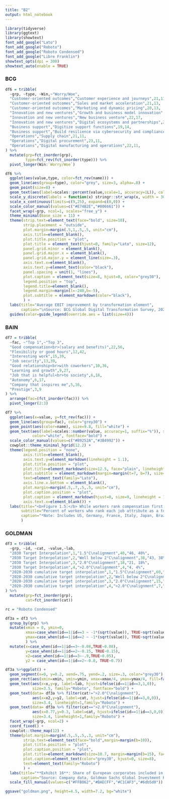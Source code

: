 ```yaml
---
title: "B2"
output: html_notebook
---
```


```r
library(tidyverse)
library(ggtext)
library(showtext)
font_add_google("Lato")
font_add_google("Roboto")
font_add_google("Roboto Condensed")
font_add_google("Libre Franklin")
showtext_opts(dpi = 300)
showtext_auto(enable = TRUE)
```

### BCG
```r
df6 = tribble(
  ~grp, ~type, ~Win,~"Worry/Woe",
  "Customer-oriented outcomes","Customer experience and journeys",21,13,
  "Customer-oriented outcomes","Sales and market acceleration",21,13,
  "Customer-oriented outcomes","Marketing and dynamic pricing",20,13,
  "Innovation and new ventures","Growth and business model innovation",20,13,
  "Innovation and new ventures","New business venture",22,17,
  "Innovation and new ventures","Digital ecosystems and partnerships",22,12,
  "Business support","Digitize support functions",19,14,
  "Business support","Build resilience via cybersecurity and compliance",22,13,
  "Operations","Supply chain",21,11,
  "Operations","Digital procurement",23,11,
  "Operations","Digital manufacturing and operations",22,11,
) %>%
  mutate(grp=fct_inorder(grp),
         type=fct_rev(fct_inorder(type))) %>%
  pivot_longer(Win:`Worry/Woe`)
```

```r
df6 %>%
  ggplot(aes(value,type, color=fct_rev(name))) +
  geom_line(aes(group=type), color="grey", size=3, alpha=.8) +
  geom_point(size=8) +
  geom_text(aes(label=scales::percent(value,scale=1, accuracy=1L)), color="white", family="Roboto Condensed", size=3, fontface="bold") +
  scale_y_discrete(labels = function(x) stringr::str_wrap(x, width = 30), position="right") +
  scale_x_continuous(limits=c(9,25), expand=c(0,0)) +
  scale_color_manual(values=c("#E74B2E","#006661")) +
  facet_wrap(~grp, ncol=1, scales="free_y") +
  theme_minimal(base_size = 11) +
  theme(strip.text=element_text(face="bold", size=10),
        strip.placement = "outside",
        plot.margin=margin(.5,1,.5,.5, unit="cm"),
        axis.title=element_blank(),
        plot.title.position = "plot",
        plot.title = element_text(hjust=0, family="Lato", size=12),
        panel.grid.minor = element_blank(),
        panel.grid.major.x = element_blank(),
        panel.grid.major.y = element_line(size=.3),
        axis.text.x=element_blank(),
        axis.text.y=element_text(color="black"),
        panel.spacing = unit(1, "lines"),
        plot.caption = element_text(size=8, hjust=0, color="grey30"),
        legend.position = "top",
        legend.title=element_blank(),
        legend.margin=margin(l=-240,b=-5),
        plot.subtitle = element_markdown(color="black"),
        ) +
  labs(title="Average EBIT improvement by transformation element",
       caption="\nSource: BCG Global Digital Transformation Survey, 2021") +
  guides(color=guide_legend(override.aes = list(size=4)))
```

### BAIN

```r
df7 = tribble(
  ~fac, ~"Top 1",~"Top 3",
  "Good compensation<br>(salary and benefits)",22,56,
  "Flexibility or good hours",12,42,
  "Interesting work",15,39,
  "Job security",13,39,
  "Good relationship<br>with coworkers",10,36,
  "Learning and growth",9,27,
  "Job that is helpful<br>to society",6,18,
  "Autonomy",6,17,
  "Company that inspires me",5,16,
  "Prestige",3,9
) %>%
  arrange(fac=(fct_inorder(fac))) %>%
  pivot_longer(2:3)
```

```r
df7 %>%
  ggplot(aes(x=value, y=fct_rev(fac))) +
  geom_line(aes(group=fac), color="grey30") +
  geom_point(aes(color=name), size=9.8, fill="white") +
  geom_text(aes(label=scales::number(value, accuracy=1, suffix="%")), size=3.2, 
            color="white", fontface="bold") +
  scale_color_manual(values=c("#B9252A","#3B4992")) +
  cowplot::theme_minimal_hgrid(12.2) +
  theme(legend.position = "none",
        axis.title=element_blank(),
        axis.text.y=element_markdown(lineheight = 1.1),
        plot.title.position = "plot",
        plot.title=element_markdown(size=12.5, face="plain", lineheight = 1.35),
        plot.subtitle = element_markdown(margin=margin(t=7, b=7), size=12, lineheight = 1.35, face="bold"),
        text=element_text(family="Lato"),
        axis.line.x.bottom = element_blank(),
        plot.margin=margin(.5,.7,.5,.5, unit="cm"),
        plot.caption.position = "plot",
        plot.caption = element_markdown(hjust=0, size=9, lineheight = 1.2, color="grey20"),
        axis.text.x=element_blank()) +
  labs(title="<b>Figure 1.5:</b> While workers rank compensation first over any other job attribute, it’s the top priority<br>for just one in five workers",
       subtitle="Percent of workers who rank each job attribute as a top priority<br><span style='color:#B9252A'>Top 1</span> <span style='color:grey50'>and</span> <span style='color:#3B4992'>Top 3</span>",
       caption="*Note: Includes US, Germany, France, Italy, Japan, Brazil, China, India, Indonesia, and Nigeria*<br>Source: Bain/Dynata Worker Survey (n=20,000)"
       )
```

### GOLDMAN
```r
df3 = tribble(
  ~grp, ~id, ~cat, ~value,~lab,
  "2030 Target Interpolation",1,"1.5°C\nalignment",40,"46, 40%",
  "2030 Target Interpolation",2,"Well below 2°C\nalignment",38,"43, 38%",
  "2030 Target Interpolation",3,"2.0°C\nalignment",18,"21, 18%",
  "2030 Target Interpolation",4,">2.0°C\nalignment",4,"4, 4%",
  "2020-2030 cumulative target interpolation",1,"1.5°C\nalignment",60,"68, 60%",
  "2020-2030 cumulative target interpolation",2,"Well below 2°C\nalignment",18,"21, 18%",
  "2020-2030 cumulative target interpolation",3,"2.0°C\nalignment",15,"17, 15%",
  "2020-2030 cumulative target interpolation",4,">2.0°C\nalignment",7,"8, 7%",
) %>%
  mutate(grp=fct_inorder(grp),
         cat=fct_inorder(cat))
```



```r
rc = "Roboto Condensed"
```

```r
df3a = df3 %>%
  group_by(grp) %>%
  mutate(xmin = 0, ymin=0,
         xmax=case_when(id==1|id==3 ~ -1*(sqrt(value)), TRUE~sqrt(value)),
         ymax=case_when(id==1|id==2 ~ -1*(sqrt(value)), TRUE~sqrt(value))
         ) %>%
  mutate(x=case_when(id==1|id==3~-0.08,TRUE~0.08),
         y=case_when(id==1|id==2~-0.15, TRUE~0.15),
         x2=case_when(id==1|id==3~-.9,TRUE~0.05),
         y2 = case_when(id==1|id==2~-0.8, TRUE~0.7)) 

df3a %>%ggplot() +
  geom_segment(x=0, y=0.2, xend=.75, yend=.2, size=.3, color="grey30") +
  geom_rect(aes(xmin=xmin, ymin=ymin, xmax=xmax/4, ymax=ymax/4, fill=factor(id)), show.legend = F) +
  geom_text(aes(x=x,y=y, label=lab, hjust=ifelse(id==1|id==3,1,0)), 
            size=3.5, family="Roboto", fontface="bold") +
  geom_text(data= df3a %>% filter(cat!=">2.0°C\nalignment"),
            aes(x=x2,y=y2, label=cat, hjust=ifelse(id==1|id==3,0,0)), 
            size=3.4, lineheight=1,family="Roboto") +
  geom_text(data= df3a %>% filter(cat==">2.0°C\nalignment"),
            aes(x=0.77,y=0.3, label=cat, hjust=ifelse(id==1|id==3,0,0)), 
            size=3.4, lineheight=1,family="Roboto") +
  facet_wrap(~grp, ncol=2) +
  coord_fixed() +
  cowplot::theme_map(12) +
  theme(plot.margin=margin(.5,.5,.5,.3, unit="cm"),
        strip.text=element_text(face="bold",margin=margin(b=10)),
        plot.title.position = "plot",
        plot.caption.position = "plot",
        plot.title=element_markdown(size=10.7, margin=margin(b=15), face="plain", lineheight=1.3),
        plot.caption=element_text(color="grey30", hjust=0, size=8),
        text=element_text(family="Roboto")
        ) +
  labs(title="**Exhibit 16**: Share of European corporates included in our analysis whose de-carbonization target-implied<br>temperature rise result (under the two target-based methodologies) falls within each category (1.5°C,<br><2.0°C, 2.0°C and >2.0°C)",
       caption="Source: Company data, Goldman Sachs Global Investment Research") +
  scale_fill_manual(values=c("#FFB062","#BAECFF","#C1CAF3","#6db5d0"))
```

```r
ggsave("goldman.png", height=4.5, width=7.2, bg="white")
```


